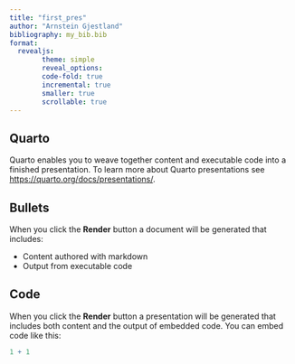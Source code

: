 ```yaml
---
title: "first_pres"
author: "Arnstein Gjestland"
bibliography: my_bib.bib
format:
  revealjs:
        theme: simple
        reveal_options:
        code-fold: true
        incremental: true
        smaller: true
        scrollable: true
---
```


## Quarto

Quarto enables you to weave together content and executable code into a finished presentation.
To learn more about Quarto presentations see <https://quarto.org/docs/presentations/>.

## Bullets

When you click the **Render** button a document will be generated that includes:

-   Content authored with markdown
-   Output from executable code

## Code

When you click the **Render** button a presentation will be generated that includes both content and the output of embedded code.
You can embed code like this:

```r
1 + 1
```
